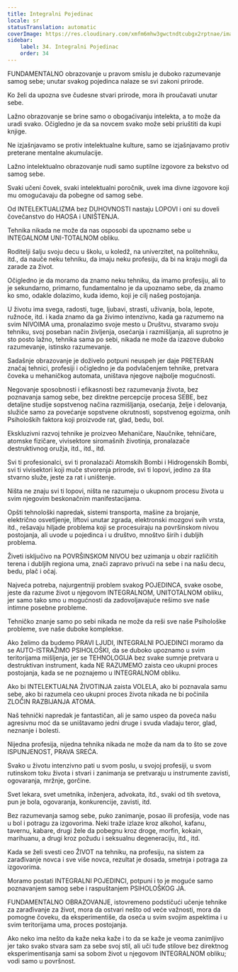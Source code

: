 ```yaml
---
title: Integralni Pojedinac
locale: sr
statusTranslation: automatic
coverImage: https://res.cloudinary.com/xmfm6mhw3gwctndtcubgx2rptnae/image/upload/v1740337243/small_cover_educacion_fundamental_a051170f1c.webp
sidebar:
    label: 34. Integralni Pojedinac
    order: 34
---
```

FUNDAMENTALNO obrazovanje u pravom smislu je duboko razumevanje samog sebe; unutar svakog pojedinca nalaze se svi zakoni prirode.

Ko želi da upozna sve čudesne stvari prirode, mora ih proučavati unutar sebe.

Lažno obrazovanje se brine samo o obogaćivanju intelekta, a to može da uradi svako. Očigledno je da sa novcem svako može sebi priuštiti da kupi knjige.

Ne izjašnjavamo se protiv intelektualne kulture, samo se izjašnjavamo protiv preterane mentalne akumulacije.

Lažno intelektualno obrazovanje nudi samo suptilne izgovore za bekstvo od samog sebe.

Svaki učeni čovek, svaki intelektualni poročnik, uvek ima divne izgovore koji mu omogućavaju da pobegne od samog sebe.

Od INTELEKTUALIZMA bez DUHOVNOSTI nastaju LOPOVI i oni su doveli čovečanstvo do HAOSA i UNIŠTENJA.

Tehnika nikada ne može da nas osposobi da upoznamo sebe u INTEGALNOM UNI-TOTALNOM obliku.

Roditelji šalju svoju decu u školu, u koledž, na univerzitet, na politehniku, itd., da nauče neku tehniku, da imaju neku profesiju, da bi na kraju mogli da zarade za život.

Očigledno je da moramo da znamo neku tehniku, da imamo profesiju, ali to je sekundarno, primarno, fundamentalno je da upoznamo sebe, da znamo ko smo, odakle dolazimo, kuda idemo, koji je cilj našeg postojanja.

U životu ima svega, radosti, tuge, ljubavi, strasti, uživanja, bola, lepote, ružnoće, itd. i kada znamo da ga živimo intenzivno, kada ga razumemo na svim NIVOIMA uma, pronalazimo svoje mesto u Društvu, stvaramo svoju tehniku, svoj poseban način življenja, osećanja i razmišljanja, ali suprotno je sto posto lažno, tehnika sama po sebi, nikada ne može da izazove duboko razumevanje, istinsko razumevanje.

Sadašnje obrazovanje je doživelo potpuni neuspeh jer daje PRETERAN značaj tehnici, profesiji i očigledno je da podvlačenjem tehnike, pretvara čoveka u mehaničkog automata, uništava njegove najbolje mogućnosti.

Negovanje sposobnosti i efikasnosti bez razumevanja života, bez poznavanja samog sebe, bez direktne percepcije procesa SEBE, bez detaljne studije sopstvenog načina razmišljanja, osećanja, želje i delovanja, služiće samo za povećanje sopstvene okrutnosti, sopstvenog egoizma, onih Psiholoških faktora koji proizvode rat, glad, bedu, bol.

Ekskluzivni razvoj tehnike je proizveo Mehaničare, Naučnike, tehničare, atomske fizičare, vivisektore siromašnih životinja, pronalazače destruktivnog oružja, itd., itd., itd.

Svi ti profesionalci, svi ti pronalazači Atomskih Bombi i Hidrogenskih Bombi, svi ti vivisektori koji muče stvorenja prirode, svi ti lopovi, jedino za šta stvarno služe, jeste za rat i uništenje.

Ništa ne znaju svi ti lopovi, ništa ne razumeju o ukupnom procesu života u svim njegovim beskonačnim manifestacijama.

Opšti tehnološki napredak, sistemi transporta, mašine za brojanje, električno osvetljenje, liftovi unutar zgrada, elektronski mozgovi svih vrsta, itd., rešavaju hiljade problema koji se procesuiraju na površinskom nivou postojanja, ali uvode u pojedinca i u društvo, mnoštvo širih i dubljih problema.

Živeti isključivo na POVRŠINSKOM NIVOU bez uzimanja u obzir različitih terena i dubljih regiona uma, znači zapravo privući na sebe i na našu decu, bedu, plač i očaj.

Najveća potreba, najurgentniji problem svakog POJEDINCA, svake osobe, jeste da razume život u njegovom INTEGRALNOM, UNITOTALNOM obliku, jer samo tako smo u mogućnosti da zadovoljavajuće rešimo sve naše intimne posebne probleme.

Tehničko znanje samo po sebi nikada ne može da reši sve naše Psihološke probleme, sve naše duboke komplekse.

Ako želimo da budemo PRAVI LJUDI, INTEGRALNI POJEDINCI moramo da se AUTO-ISTRAŽIMO PSIHOLOŠKI, da se duboko upoznamo u svim teritorijama mišljenja, jer se TEHNOLOGIJA bez svake sumnje pretvara u destruktivan instrument, kada NE RAZUMEMO zaista ceo ukupni proces postojanja, kada se ne poznajemo u INTEGRALNOM obliku.

Ako bi INTELEKTUALNA ŽIVOTINJA zaista VOLELA, ako bi poznavala samu sebe, ako bi razumela ceo ukupni proces života nikada ne bi počinila ZLOČIN RAZBIJANJA ATOMA.

Naš tehnički napredak je fantastičan, ali je samo uspeo da poveća našu agresivnu moć da se uništavamo jedni druge i svuda vladaju teror, glad, neznanje i bolesti.

Nijedna profesija, nijedna tehnika nikada ne može da nam da to što se zove ISPUNJENOST, PRAVA SREĆA.

Svako u životu intenzivno pati u svom poslu, u svojoj profesiji, u svom rutinskom toku života i stvari i zanimanja se pretvaraju u instrumente zavisti, ogovaranja, mržnje, gorčine.

Svet lekara, svet umetnika, inženjera, advokata, itd., svaki od tih svetova, pun je bola, ogovaranja, konkurencije, zavisti, itd.

Bez razumevanja samog sebe, puko zanimanje, posao ili profesija, vode nas u bol i potragu za izgovorima. Neki traže izlaze kroz alkohol, kafanu, tavernu, kabare, drugi žele da pobegnu kroz droge, morfin, kokain, marihuanu, a drugi kroz požudu i seksualnu degeneraciju, itd., itd.

Kada se želi svesti ceo ŽIVOT na tehniku, na profesiju, na sistem za zarađivanje novca i sve više novca, rezultat je dosada, smetnja i potraga za izgovorima.

Moramo postati INTEGRALNI POJEDINCI, potpuni i to je moguće samo poznavanjem samog sebe i raspuštanjem PSIHOLOŠKOG JA.

FUNDAMENTALNO OBRAZOVANJE, istovremeno podstičući učenje tehnike za zarađivanje za život, mora da ostvari nešto od veće važnosti, mora da pomogne čoveku, da eksperimentiše, da oseća u svim svojim aspektima i u svim teritorijama uma, proces postojanja.

Ako neko ima nešto da kaže neka kaže i to da se kaže je veoma zanimljivo jer tako svako stvara sam za sebe svoj stil, ali uči tuđe stilove bez direktnog eksperimentisanja sami sa sobom život u njegovom INTEGRALNOM obliku; vodi samo u površnost.

